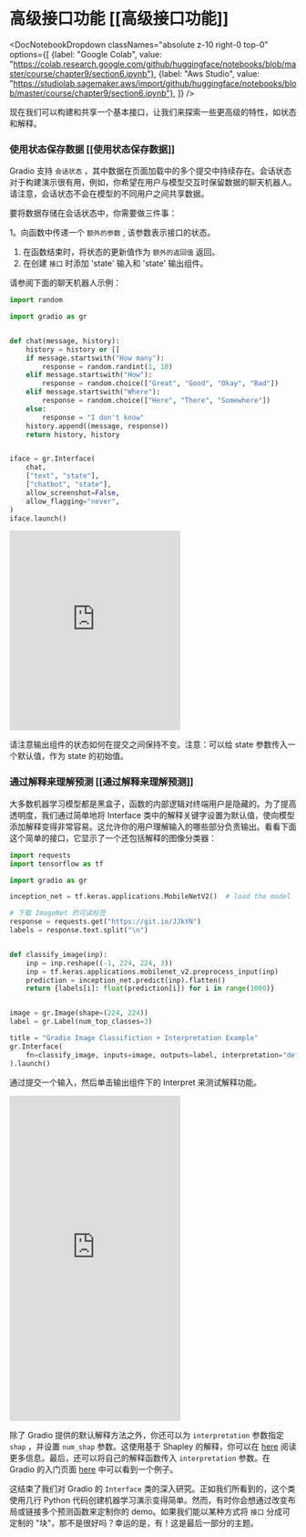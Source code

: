 # 高级接口功能 [[高级接口功能]]


<DocNotebookDropdown
  classNames="absolute z-10 right-0 top-0"
  options={[
    {label: "Google Colab", value: "https://colab.research.google.com/github/huggingface/notebooks/blob/master/course/chapter9/section6.ipynb"},
    {label: "Aws Studio", value: "https://studiolab.sagemaker.aws/import/github/huggingface/notebooks/blob/master/course/chapter9/section6.ipynb"},
]} />

现在我们可以构建和共享一个基本接口，让我们来探索一些更高级的特性，如状态和解释。

### 使用状态保存数据 [[使用状态保存数据]]

Gradio 支持 `会话状态` ，其中数据在页面加载中的多个提交中持续存在。会话状态对于构建演示很有用，例如，你希望在用户与模型交互时保留数据的聊天机器人。请注意，会话状态不会在模型的不同用户之间共享数据。

要将数据存储在会话状态中，你需要做三件事：

1。向函数中传递一个 `额外的参数` , 该参数表示接口的状态。
1. 在函数结束时，将状态的更新值作为 `额外的返回值` 返回。
1. 在创建 `接口` 时添加 'state' 输入和 'state' 输出组件。

请参阅下面的聊天机器人示例：

```py
import random

import gradio as gr


def chat(message, history):
    history = history or []
    if message.startswith("How many"):
        response = random.randint(1, 10)
    elif message.startswith("How"):
        response = random.choice(["Great", "Good", "Okay", "Bad"])
    elif message.startswith("Where"):
        response = random.choice(["Here", "There", "Somewhere"])
    else:
        response = "I don't know"
    history.append((message, response))
    return history, history


iface = gr.Interface(
    chat,
    ["text", "state"],
    ["chatbot", "state"],
    allow_screenshot=False,
    allow_flagging="never",
)
iface.launch()
```

<iframe src="https://course-demos-Chatbot-Demo.hf.space" frameBorder="0" height="350" title="Gradio app" class="container p-0 flex-grow space-iframe" allow="accelerometer; ambient-light-sensor; autoplay; battery; camera; document-domain; encrypted-media; fullscreen; geolocation; gyroscope; layout-animations; legacy-image-formats; magnetometer; microphone; midi; oversized-images; payment; picture-in-picture; publickey-credentials-get; sync-xhr; usb; vr ; wake-lock; xr-spatial-tracking" sandbox="allow-forms allow-modals allow-popups allow-popups-to-escape-sandbox allow-same-origin allow-scripts allow-downloads"></iframe>

请注意输出组件的状态如何在提交之间保持不变。注意：可以给 state 参数传入一个默认值，作为 state 的初始值。

### 通过解释来理解预测 [[通过解释来理解预测]]

大多数机器学习模型都是黑盒子，函数的内部逻辑对终端用户是隐藏的。为了提高透明度，我们通过简单地将 Interface 类中的解释关键字设置为默认值，使向模型添加解释变得非常容易。这允许你的用户理解输入的哪些部分负责输出。看看下面这个简单的接口，它显示了一个还包括解释的图像分类器：

```py
import requests
import tensorflow as tf

import gradio as gr

inception_net = tf.keras.applications.MobileNetV2()  # load the model

# 下载 ImageNet 的可读标签
response = requests.get("https://git.io/JJkYN")
labels = response.text.split("\n")


def classify_image(inp):
    inp = inp.reshape((-1, 224, 224, 3))
    inp = tf.keras.applications.mobilenet_v2.preprocess_input(inp)
    prediction = inception_net.predict(inp).flatten()
    return {labels[i]: float(prediction[i]) for i in range(1000)}


image = gr.Image(shape=(224, 224))
label = gr.Label(num_top_classes=3)

title = "Gradio Image Classifiction + Interpretation Example"
gr.Interface(
    fn=classify_image, inputs=image, outputs=label, interpretation="default", title=title
).launch()
```

通过提交一个输入，然后单击输出组件下的 Interpret 来测试解释功能。

<iframe src="https://course-demos-gradio-image-interpretation.hf.space" frameBorder="0" height="570" title="Gradio app" class="container p-0 flex-grow space-iframe" allow="accelerometer; ambient-light-sensor; autoplay; battery; camera; document-domain; encrypted-media; fullscreen; geolocation; gyroscope; layout-animations; legacy-image-formats; magnetometer; microphone; midi; oversized-images; payment; picture-in-picture; publickey-credentials-get; sync-xhr; usb; vr ; wake-lock; xr-spatial-tracking" sandbox="allow-forms allow-modals allow-popups allow-popups-to-escape-sandbox allow-same-origin allow-scripts allow-downloads"></iframe>

除了 Gradio 提供的默认解释方法之外，你还可以为 `interpretation` 参数指定 `shap` ，并设置 `num_shap` 参数。这使用基于 Shapley 的解释，你可以在 [here](https://christophm.github.io/interpretable-ml-book/shap.html) 阅读更多信息。最后，还可以将自己的解释函数传入 `interpretation` 参数。在 Gradio 的入门页面 [here](https://gradio.app/getting_started/) 中可以看到一个例子。

这结束了我们对 Gradio 的 `Interface` 类的深入研究。正如我们所看到的，这个类使用几行 Python 代码创建机器学习演示变得简单。然而，有时你会想通过改变布局或链接多个预测函数来定制你的 demo。如果我们能以某种方式将 `接口` 分成可定制的 "块"，那不是很好吗？幸运的是，有！这是最后一部分的主题。